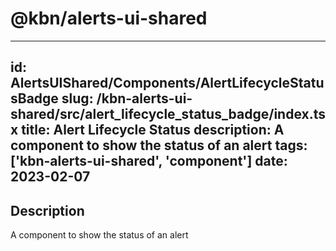 # @kbn/alerts-ui-shared

---
id: AlertsUIShared/Components/AlertLifecycleStatusBadge
slug: /kbn-alerts-ui-shared/src/alert_lifecycle_status_badge/index.tsx
title: Alert Lifecycle Status
description: A component to show the status of an alert
tags: ['kbn-alerts-ui-shared', 'component']
date: 2023-02-07
---

## Description

A component to show the status of an alert